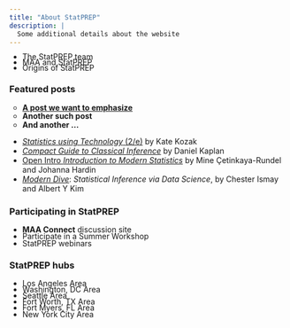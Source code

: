 ```yaml
---
title: "About StatPREP"
description: |
  Some additional details about the website
---
```


<aside>
<div>
  <ul style="line-height:70%">
  <li>The StatPREP team</li>
  <li>MAA and StatPREP</li>
  <li>Origins of StatPREP</li>
  </ul>
</div>
</aside>

<!--
Links to some favorite sites:

- [2019 Summer workshops](https://statprep-workshops-2019.netlify.app/)
- [Little Apps](https://statprep.github.io/LittleAppSite)
- [Data Science in a Box](datascienceinabox.org) Mine Çetinkaya-Rundel
-->


<aside>
<h3>Featured posts</h3>
<div>
<ul style="list-style-type:circle; line-height:110%;">
<li><strong><a href="posts/DataScienceInABox/index.html">A post we want to emphasize</a></strong></li>
<li><strong>Another such post</strong></li>
<li><strong>And another ...</strong></li>
</ul>
</div>
</aside>


- [*Statistics using Technology* (2/e)](StatPREP.github.io/Book-Stat-using-tech) by Kate Kozak
- [*Compact Guide to Classical Inference*](https://dtkaplan.github.io/CompactInference/) by Daniel Kaplan
- [Open Intro *Introduction to Modern Statistics*](https://www.openintro.org/book/ims/) by Mine Çetinkaya-Rundel and Johanna Hardin
- [*Modern Dive*](moderndive.com): *Statistical Inference via Data Science*, by Chester Ismay and Albert Y Kim


<aside>
<div>
<h3>Participating in StatPREP</h3>
<div>
<ul style="line-height:90%">
<li><strong>MAA Connect</strong> discussion site</li>
<li>Participate in a Summer Workshop</li>
<li>StatPREP webinars</li>
</ul>
</div>
</aside>
<aside>
<h3>StatPREP hubs</h3>
<div>
<ul  style="line-height:80%">
<li>Los Angeles Area</li>
<li>Washington, DC Area</li>
<li>Seattle Area</li>
<li>Fort Worth, TX Area</li>
<li>Fort Myers, FL Area</li>
<li>New York City Area</li>
</ul>
</div>
</aside>

